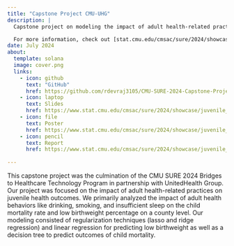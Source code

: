 ```yaml
---
title: "Capstone Project CMU-UHG"
description: |
  Capstone project on modeling the impact of adult health-related practices on juvenile healthcare outcomes for SURE 2024 at the Carnegie Mellon University Department of Statistics and Data Science.

  For more information, check out [stat.cmu.edu/cmsac/sure/2024/showcase/](https://www.stat.cmu.edu/cmsac/sure/2024/showcase/)
date: July 2024
about: 
  template: solana
  image: cover.png
  links: 
    - icon: github
      text: "GitHub"
      href: https://github.com/rdevraj3105/CMU-SURE-2024-Capstone-Project.git
    - icon: laptop
      text: Slides
      href: https://www.stat.cmu.edu/cmsac/sure/2024/showcase/juvenile_health/slides.pdf
    - icon: file 
      text: Poster
      href: https://www.stat.cmu.edu/cmsac/sure/2024/showcase/juvenile_health/poster.pdf
    - icon: pencil
      text: Report
      href: https://www.stat.cmu.edu/cmsac/sure/2024/showcase/juvenile_health/report.html
    
---
```


This capstone project was the culmination of the CMU SURE 2024 Bridges to Healthcare Technology Program in partnership with UnitedHealth Group. Our project was focused on the impact of adult health-related practices on juvenile health outcomes. We primarily analyzed the impact of adult health behaviors like drinking, smoking, and insufficient sleep on the child mortality rate and low birthweight percentage on a county level. Our modeling consisted of regularization techniques (lasso and ridge regression) and linear regression for predicting low birthweight as well as a decision tree to predict outcomes of child mortality.